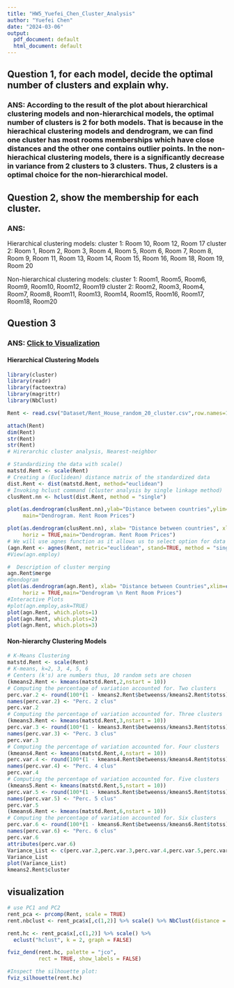 ```yaml
---
title: "HW5_Yuefei_Chen_Cluster_Analysis"
author: "Yuefei Chen"
date: "2024-03-06"
output:
  pdf_document: default
  html_document: default
---
```

## Question 1, for each model, decide the optimal number of clusters and explain why.
### ANS: According to the result of the plot about hierarchical clustering models and non-hierarchical models, the optimal number of clusters is 2 for both models. That is because in the hierachical clustering models and dendrogram, we can find one cluster has most rooms memberships which have close distances and the other one contains outlier points. In the non-hierachical clustering models, there is a significantly decrease in variance from 2 clusters to 3 clusters. Thus, 2 clusters is a optimal choice for the non-hierarchical model.

## Question 2, show the membership for each cluster.
### ANS: 
Hierarchical clustering models: 
cluster 1: Room 10, Room 12, Room 17
cluster 2: Room 1, Room 2, Room 3, Room 4, Room 5, Room 6, Room 7, Room 8, Room 9, Room 11, Room 13, Room 14,
Room 15, Room 16, Room 18, Room 19, Room 20

Non-hierarchical clustering models:
cluster 1: Room1, Room5, Room6, Room9, Room10, Room12, Room19
cluster 2: Room2, Room3, Room4, Room7, Room8, Room11, Room13, Room14, Room15, Room16, Room17, Room18, Room20 

## Question 3
### ANS: [Click to Visualization](#visualization)

#### Hierarchical Clustering Models

```R
library(cluster)
library(readr)
library(factoextra)
library(magrittr)
library(NbClust)

Rent <- read.csv("Dataset/Rent_House_random_20_cluster.csv",row.names=1)

attach(Rent)
dim(Rent)
str(Rent)
str(Rent)
# Hirerarchic cluster analysis, Nearest-neighbor

# Standardizing the data with scale()
matstd.Rent <- scale(Rent)
# Creating a (Euclidean) distance matrix of the standardized data
dist.Rent <- dist(matstd.Rent, method="euclidean")
# Invoking hclust command (cluster analysis by single linkage method)
clusRent.nn <- hclust(dist.Rent, method = "single")

plot(as.dendrogram(clusRent.nn),ylab="Distance between countries",ylim=c(0,6),
     main="Dendrogram. Rent Room Prices")

plot(as.dendrogram(clusRent.nn), xlab= "Distance between countries", xlim=c(6,0),
     horiz = TRUE,main="Dendrogram. Rent Room Prices")
# We will use agnes function as it allows us to select option for data standardization, the distance measure and clustering algorithm in one single function
(agn.Rent <- agnes(Rent, metric="euclidean", stand=TRUE, method = "single"))
#View(agn.employ)

#  Description of cluster merging
agn.Rent$merge
#Dendogram
plot(as.dendrogram(agn.Rent), xlab= "Distance between Countries",xlim=c(8,0),
     horiz = TRUE,main="Dendrogram \n Rent Room Prices")
#Interactive Plots
#plot(agn.employ,ask=TRUE)
plot(agn.Rent, which.plots=1)
plot(agn.Rent, which.plots=2)
plot(agn.Rent, which.plots=3)
```

#### Non-hierarchy Clustering Models

```R
# K-Means Clustering
matstd.Rent <- scale(Rent)
# K-means, k=2, 3, 4, 5, 6
# Centers (k's) are numbers thus, 10 random sets are chosen
(kmeans2.Rent <- kmeans(matstd.Rent,2,nstart = 10))
# Computing the percentage of variation accounted for. Two clusters
perc.var.2 <- round(100*(1 - kmeans2.Rent$betweenss/kmeans2.Rent$totss),1)
names(perc.var.2) <- "Perc. 2 clus"
perc.var.2
# Computing the percentage of variation accounted for. Three clusters
(kmeans3.Rent <- kmeans(matstd.Rent,3,nstart = 10))
perc.var.3 <- round(100*(1 - kmeans3.Rent$betweenss/kmeans3.Rent$totss),1)
names(perc.var.3) <- "Perc. 3 clus"
perc.var.3
# Computing the percentage of variation accounted for. Four clusters
(kmeans4.Rent <- kmeans(matstd.Rent,4,nstart = 10))
perc.var.4 <- round(100*(1 - kmeans4.Rent$betweenss/kmeans4.Rent$totss),1)
names(perc.var.4) <- "Perc. 4 clus"
perc.var.4
# Computing the percentage of variation accounted for. Five clusters
(kmeans5.Rent <- kmeans(matstd.Rent,5,nstart = 10))
perc.var.5 <- round(100*(1 - kmeans5.Rent$betweenss/kmeans5.Rent$totss),1)
names(perc.var.5) <- "Perc. 5 clus"
perc.var.5
(kmeans6.Rent <- kmeans(matstd.Rent,6,nstart = 10))
# Computing the percentage of variation accounted for. Six clusters
perc.var.6 <- round(100*(1 - kmeans6.Rent$betweenss/kmeans6.Rent$totss),1)
names(perc.var.6) <- "Perc. 6 clus"
perc.var.6
attributes(perc.var.6)
Variance_List <- c(perc.var.2,perc.var.3,perc.var.4,perc.var.5,perc.var.6)
Variance_List
plot(Variance_List)
kmeans2.Rent$cluster
```











## visualization
```R
# use PC1 and PC2
rent_pca <- prcomp(Rent, scale = TRUE)
rent.nbclust <- rent_pca$x[,c(1,2)] %>% scale() %>% NbClust(distance = "euclidean", min.nc = 2, max.nc = 10, method = "complete", index = "all")

rent.hc <- rent_pca$x[,c(1,2)] %>% scale() %>%
  eclust("hclust", k = 2, graph = FALSE)

fviz_dend(rent.hc, palette = "jco",
          rect = TRUE, show_labels = FALSE)

#Inspect the silhouette plot:
fviz_silhouette(rent.hc)

```
